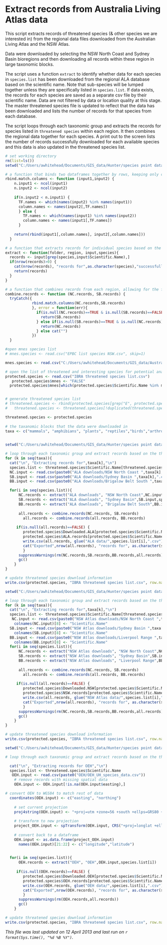 Extract records from Australia Living Atlas data
========================================================
This script extracts records of threatened species (& other species we are interested in) from the regional data files downloaded from the Australian Living Atlas and the NSW Atlas. 

Data were downloaded by selecting the NSW North Coast and Sydney Basin bioregions and then downloading all records within these region in large taxonomic blocks.  
 
The script uses a function `extract` to identify whether data for each species in `species.list` has been downloaded from the regional ALA database based on the scientific name.  Note that sub-species will be lumped together unless they are specifically listed in `species.list`. If data exists, the records for each species are saved as a separate csv file by their scientific name.  Data are not filtered by data or location quality at this stage. The master threatened species file is updated to reflect that the data has been downloaded and lists the number of records for that species from each database.  

The script loops through each taxonomic group and extracts the records for species listed in `threatened species` within each region.  It then combines the regional data together for each species.  A print out to the screen lists the number of records successfully downloaded for each available species and this data is also updated in the threatened species list.


```r
# set working directory
rm(list=ls())
setwd("C:/Users/awhitehead/Documents/GIS_data/Hunter/species point data")

# a function that binds two dataframes together by rows, keeping only columns with the same names
rbind.match.columns <- function (input1,input2) {
    n.input1 <- ncol(input1)
    n.input2 <- ncol(input2)
    
    if(n.input2 < n.input1) {
      TF.names <- which(names(input2) %in% names(input1))
      column.names <- names(input2[,TF.names])
      } else {
        TF.names <- which(names(input1) %in% names(input2))
        column.names <- names(input1[,TF.names])
      }
    
    return(rbind(input1[,column.names], input2[,column.names]))
  }

# a function that extracts records for individual species based on the given region
extract <- function(folder, region, input,species){
  records <- input[grep(species,input$Scientific.Name),]
  if(nrow(records)>0) {
    cat(nrow(records), "records for",as.character(species),"successfully extracted from",region,"in",folder,"\n")
    return(records)
  } 
}

# a function that combines records from each region, allowing for the fact that they may be absent from a region
combine.records <- function (NC.records, SB.records) {
  tryCatch({
            rbind.match.columns(NC.records,SB.records)
            }, error = function(err){
              if(is.null(NC.records)==TRUE & is.null(SB.records)==FALSE){
                return(SB.records)
              } else if(is.null(SB.records)==TRUE & is.null(NC.records)==FALSE){
                return(NC.records)
              } else cat("")
            })
  }

#open mnes species list
# mnes.species <- read.csv("EPBC list species NSW.csv", skip=1)

mnes.species <- read.csv("C:/Users/awhitehead/Documents/GIS_data/Australia-wide/species data/all EPBC listed species 27May2013.csv")

# open the list of threatened and interesting species for potential analysis
protected.species <- read.csv("IBRA threatened species list.csv")
   protected.species$mnes <- "FALSE"
  protected.species$mnes[which(protected.species$Scientific.Name %in% mnes.species$scientific.name ==TRUE)] <- "TRUE"


# generate threatened species list
# threatened.species <- rbind(protected.species[grep("E", protected.species$NSW.status),], protected.species[grep("V", protected.species$NSW.status),], protected.species[grep("TRUE", protected.species$mnes),])
#   threatened.species <- threatened.species[!duplicated(threatened.species),]

threatened.species <- protected.species
 
# the taxanomic blocks that the data were downloaded in
taxa <- c("mammals", "amphibians", "plants", "reptiles","birds","arthropods")
          
```

```r
setwd("C:/Users/awhitehead/Documents/GIS_data/Hunter/species point data")

# loop through each taxonomic group and extract records based on the threatened species list
for (k in seq(taxa)){
  cat("\n", "Extracting records for",taxa[k],"\n")  
  species.list <- threatened.species$Scientific.Name[threatened.species$Taxa==taxa[k]] 
  NC.input <- read.csv(paste0("ALA downloads/NSW North Coast ",taxa[k],".csv"))
  SB.input <- read.csv(paste0("ALA downloads/Sydney Basin ",taxa[k],".csv"))
  BB.input <- read.csv(paste0("ALA downloads/Brigalow Belt South ",taxa[k],".csv"))

  for(i in seq(species.list)){
      NC.records <- extract("ALA downloads", "NSW North Coast",NC.input,species.list[i])
      SB.records <- extract("ALA downloads", "Sydney Basin",SB.input,species.list[i])
      BB.records <- extract("ALA downloads", "Brigalow Belt South",BB.input,species.list[i])
      
      all.records <- combine.records(NC.records, SB.records)
        all.records <- combine.records(all.records, BB.records)
        
     if(is.null(all.records)==FALSE) {
        protected.species$Downloaded.ALA[protected.species$Scientific.Name==species.list[i]] <- "yes"
        protected.species$ALA.records[protected.species$Scientific.Name==species.list[i]] <- nrow(all.records)
        write.csv(all.records, glue("ALA data/",species.list[i],".csv"),row.names=FALSE)
        cat("Exported",nrow(all.records), "records for", as.character(species.list[i]),"\n","\n")
        }
      suppressWarnings(rm(NC.records,SB.records,BB.records,all.records))
      gc()
    }
}

# update threatened species download information
write.csv(protected.species, "IBRA threatened species list.csv", row.names=FALSE)

```


```r
setwd("C:/Users/awhitehead/Documents/GIS_data/Hunter/species point data")

# loop through each taxonomic group and extract records based on the threatened species list
for (k in seq(taxa)){
  cat("\n", "Extracting records for",taxa[k],"\n")  
  species.list <- threatened.species$Scientific.Name[threatened.species$Taxa==taxa[k]] 
   NC.input <- read.csv(paste0("NSW Atlas downloads/NSW North Coast ",taxa[k],".csv"))
    colnames(NC.input)[8] <- "Scientific.Name"
  SB.input <- read.csv(paste0("NSW Atlas downloads/Sydney Basin ",taxa[k],".csv"))
    colnames(SB.input)[8] <- "Scientific.Name"
  BB.input <- read.csv(paste0("NSW Atlas downloads/Liverpool Range ",taxa[k],".csv"))
    colnames(BB.input)[8] <- "Scientific.Name"
  for(i in seq(species.list)){
      NC.records <- extract("NSW Atlas downloads", "NSW North Coast",NC.input,species.list[i])
      SB.records <- extract("NSW Atlas downloads", "Sydney Basin",SB.input,species.list[i])
      BB.records <- extract("NSW Atlas downloads", "Liverpool Range",BB.input,species.list[i])
      
      all.records <- combine.records(NC.records, SB.records)
        all.records <- combine.records(all.records, BB.records)
        
     if(is.null(all.records)==FALSE) {
        protected.species$Downloaded.NSW[protected.species$Scientific.Name==species.list[i]] <- "yes"
        protected.species$NSW.records[protected.species$Scientific.Name==species.list[i]] <- nrow(all.records)
        write.csv(all.records, glue("NSW Atlas data/",species.list[i],".csv"),row.names=FALSE)
        cat("Exported",nrow(all.records), "records for", as.character(species.list[i]),"\n","\n")
        }
      suppressWarnings(rm(NC.records,SB.records,BB.records,all.records))
      gc()
    }
}

# update threatened species download information
write.csv(protected.species, "IBRA threatened species list.csv", row.names=FALSE)

```


```r
setwd("C:/Users/awhitehead/Documents/GIS_data/Hunter/species point data")

# loop through each taxonomic group and extract records based on the threatened species list

  cat("\n", "Extracting records for OEH","\n")  
  species.list <- threatened.species$Scientific.Name 
   OEH.input <- read.csv(paste0("OEH/OEH_UH_species_data.csv"))
    # remove records with missing spatial data  
    OEH.input <- OEH.input[!is.na(OEH.input$easting),]

# convert OEH to WGS84 to match rest of data
  coordinates(OEH.input) <- c("easting", "northing")
    
    # set current projection
    proj4string(OEH.input) <- "+proj=utm +zone=56 +south +ellps=GRS80 +towgs84=0,0,0,0,0,0,0 +units=m +no_defs" 
  
    # transform to new projection
    project_OEH.input <- spTransform(OEH.input, CRS("+proj=longlat +ellps=WGS84 +datum=WGS84 +no_defs"))
  
    # convert back to a dataframe
    OEH.input <- as.data.frame(project_OEH.input)
      names(OEH.input)[21:22] <- c("longitude","latitude")

   
  for(i in seq(species.list)){
      OEH.records <- extract("OEH", "OEH",OEH.input,species.list[i])
              
     if(is.null(OEH.records)==FALSE) {
        protected.species$Downloaded.OEH[protected.species$Scientific.Name==species.list[i]] <- "yes"
        protected.species$OEH.records[protected.species$Scientific.Name==species.list[i]] <- nrow(OEH.records)
        write.csv(OEH.records, glue("OEH data/",species.list[i],".csv"),row.names=FALSE)
        cat("Exported",nrow(OEH.records), "records for", as.character(species.list[i]),"\n","\n")
        }
      suppressWarnings(rm(OEH.records,all.records))
      gc()
    }

# update threatened species download information
write.csv(protected.species, "IBRA threatened species list.csv", row.names=FALSE)

```
*This file was last updated on 12 April 2013 and last run on `r format(Sys.time(), "%d %B %Y")`.*